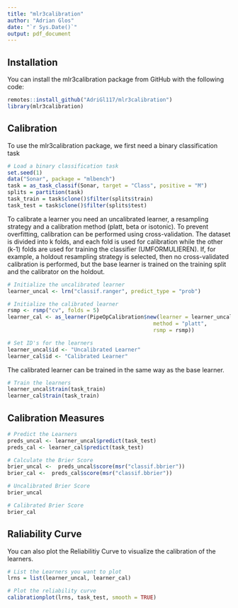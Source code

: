 ```yaml
---
title: "mlr3calibration"
author: "Adrian Glos"
date: "`r Sys.Date()`"
output: pdf_document
---
```


## Installation

You can install the mlr3calibration package from GitHub with the following code:

```r
remotes::install_github("AdriGl117/mlr3calibration")
library(mlr3calibration)
```

## Calibration

To use the mlr3calibration package, we first need a binary classification task

```r
# Load a binary classification task
set.seed(1)
data("Sonar", package = "mlbench")
task = as_task_classif(Sonar, target = "Class", positive = "M")
splits = partition(task)
task_train = task$clone()$filter(splits$train)
task_test = task$clone()$filter(splits$test)
```

To calibrate a learner you need an uncalibrated learner, a resampling strategy and a calibration method (platt, beta or isotonic). To prevent overfitting, calibration can be performed using cross-validation. The dataset is divided into k folds, and each fold is used for calibration while the other (k-1) folds are used for training the classifier (UMFORMULIEREN). If, for example, a holdout resampling strategy is selected, then no cross-validated calibration is performed, but the base learner is trained on the training split and the calibrator on the holdout.

```r
# Initialize the uncalibrated learner
learner_uncal <- lrn("classif.ranger", predict_type = "prob")

# Initialize the calibrated learner
rsmp <- rsmp("cv", folds = 5)
learner_cal <- as_learner(PipeOpCalibration$new(learner = learner_uncal, 
                                              method = "platt", 
                                              rsmp = rsmp))

# Set ID's for the learners
learner_uncal$id <- "Uncalibrated Learner"
learner_cal$id <- "Calibrated Learner"
```

The calibrated learner can be trained in the same way as the base learner.

```r
# Train the learners
learner_uncal$train(task_train)
learner_cal$train(task_train)
```

## Calibration Measures

```r
# Predict the Learners
preds_uncal <- learner_uncal$predict(task_test)
preds_cal <- learner_cal$predict(task_test)

# Calculate the Brier Score
brier_uncal <-  preds_uncal$score(msr("classif.bbrier"))
brier_cal <-  preds_cal$score(msr("classif.bbrier"))

# Uncalibrated Brier Score
brier_uncal

# Calibrated Brier Score
brier_cal
```

## Raliability Curve

You can also plot the Reliabilitiy Curve to visualize the calibration of the learners.

```r
# List the Learners you want to plot
lrns = list(learner_uncal, learner_cal)

# Plot the reliability curve
calibrationplot(lrns, task_test, smooth = TRUE)

```
